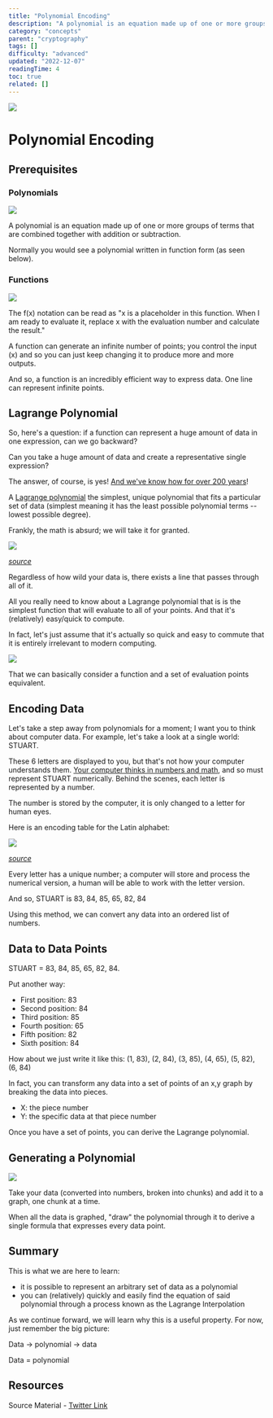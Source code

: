 ```yaml
---
title: "Polynomial Encoding"
description: "A polynomial is an equation made up of one or more groups of terms that are combined together with addition or subtraction."
category: "concepts"
parent: "cryptography"
tags: []
difficulty: "advanced"
updated: "2022-12-07"
readingTime: 4
toc: true
related: []
---
```


![](/images/polynomial-encoding-1.jpeg)

# Polynomial Encoding

## Prerequisites

### Polynomials

![](/images/polynomial-encoding-2.png)

A polynomial is an equation made up of one or more groups of terms that are combined together with addition or subtraction. 

Normally you would see a polynomial written in function form (as seen below). 

### Functions

![](/images/polynomial-encoding-3.png)

The f(x) notation can be read as "x is a placeholder in this function. When I am ready to evaluate it, replace x with the evaluation number and calculate the result."

A function can generate an infinite number of points; you control the input (x) and so you can just keep changing it to produce more and more outputs. 

And so, a function is an incredibly efficient way to express data. One line can represent infinite points.

## Lagrange Polynomial

So, here's a question: if a function can represent a huge amount of data in one expression, can we go backward? 

Can you take a huge amount of data and create a representative single expression? 

The answer, of course, is yes! [And we've know how for over 200 years](https://en.wikipedia.org/wiki/Joseph-Louis_Lagrange)!

A [Lagrange polynomial](https://en.wikipedia.org/wiki/Lagrange_polynomial) the simplest, unique polynomial that fits a particular set of data (simplest meaning it has the least possible polynomial terms -- lowest possible degree). 

Frankly, the math is absurd; we will take it for granted.

![](/images/polynomial-encoding-4.png)

[*source*](https://mathworld.wolfram.com/LagrangeInterpolatingPolynomial.html)

Regardless of how wild your data is, there exists a line that passes through all of it. 

All you really need to know about a Lagrange polynomial that is is the simplest function that will evaluate to all of your points. And that it's (relatively) easy/quick to compute.

In fact, let's just assume that it's actually so quick and easy to commute that it is entirely irrelevant to modern computing. 

![](/images/polynomial-encoding-5.png)

That we can basically consider a function and a set of evaluation points equivalent.

## Encoding Data

Let's take a step away from polynomials for a moment; I want you to think about computer data. For example, let's take a look at a single world: STUART. 

These 6 letters are displayed to you, but that's not how your computer understands them. [Your computer thinks in numbers and math](/background/computer), and so must represent STUART numerically. Behind the scenes, each letter is represented by a number. 

The number is stored by the computer, it is only changed to a letter for human eyes.

Here is an encoding table for the Latin alphabet:

![](/images/polynomial-encoding-6.png)

[*source*](https://blog.cloudflare.com/a-relatively-easy-to-understand-primer-on-elliptic-curve-cryptography/)

Every letter has a unique number; a computer will store and process the numerical version, a human will be able to work with the letter version. 

And so, STUART is 83, 84, 85, 65, 82, 84

Using this method, we can convert any data into an ordered list of numbers. 

## Data to Data Points

STUART = 83, 84, 85, 65, 82, 84. 

Put another way: 

*   First position: 83 
*   Second position: 84 
*   Third position: 85 
*   Fourth position: 65 
*   Fifth position: 82 
*   Sixth position: 84 

How about we just write it like this: (1, 83), (2, 84), (3, 85), (4, 65), (5, 82), (6, 84)

In fact, you can transform any data into a set of points of an x,y graph by breaking the data into pieces. 

*   X: the piece number 
*   Y: the specific data at that piece number 

Once you have a set of points, you can derive the Lagrange polynomial.

## Generating a Polynomial

![](/images/polynomial-encoding-7.jpeg)

Take your data (converted into numbers, broken into chunks) and add it to a graph, one chunk at a time. 

When all the data is graphed, "draw" the polynomial through it to derive a single formula that expresses every data point.

## Summary

This is what we are here to learn: 

*   it is possible to represent an arbitrary set of data as a polynomial 
*   you can (relatively) quickly and easily find the equation of said polynomial through a process known as the Lagrange Interpolation

As we continue forward, we will learn why this is a useful property. For now, just remember the big picture: 

Data → polynomial → data 

Data = polynomial

## Resources

Source Material - [Twitter Link](https://twitter.com/logarithmicrex/status/1581314867243327489)

